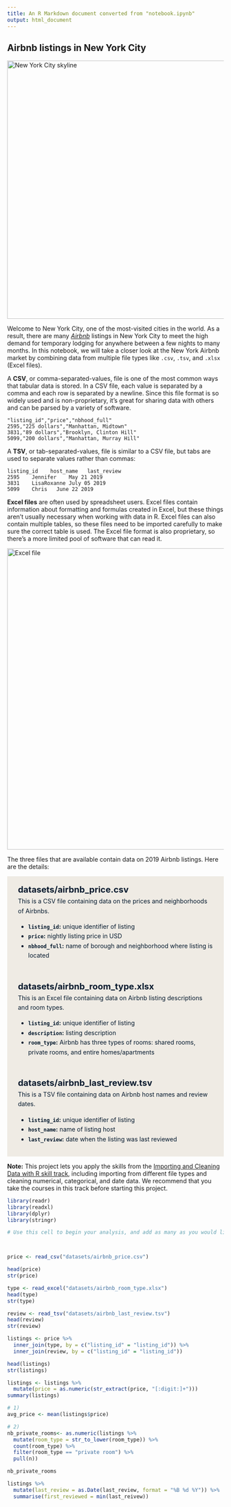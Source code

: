 ```yaml
---
title: An R Markdown document converted from "notebook.ipynb"
output: html_document
---
```


## Airbnb listings in New York City
<p><img src="https://assets.datacamp.com/production/project_1230/img/nyc.jpg" alt="New York City skyline" width="600px"></p>
<p>Welcome to New York City, one of the most-visited cities in the world. As a result, there are many <a href="https://www.airbnb.com/"><em>Airbnb</em></a> listings in New York City to meet the high demand for temporary lodging for anywhere between a few nights to many months. In this notebook, we will take a closer look at the New York Airbnb market by combining data from multiple file types like <code>.csv</code>, <code>.tsv</code>, and <code>.xlsx</code> (Excel files).</p>
<p>A <strong>CSV</strong>, or comma-separated-values, file is one of the most common ways that tabular data is stored. In a CSV file, each value is separated by a comma and each row is separated by a newline. Since this file format is so widely used and is non-proprietary, it's great for sharing data with others and can be parsed by a variety of software.</p>
<pre><code>"listing_id","price","nbhood_full"
2595,"225 dollars","Manhattan, Midtown"
3831,"89 dollars","Brooklyn, Clinton Hill"
5099,"200 dollars","Manhattan, Murray Hill"
</code></pre>
<p>A <strong>TSV</strong>, or tab-separated-values, file is similar to a CSV file, but tabs are used to separate values rather than commas:</p>
<pre><code>listing_id    host_name   last_review
2595    Jennifer    May 21 2019
3831    LisaRoxanne July 05 2019
5099    Chris   June 22 2019
</code></pre>
<p><strong>Excel files</strong> are often used by spreadsheet users. Excel files contain information about formatting and formulas created in Excel, but these things aren't usually necessary when working with data in R. Excel files can also contain multiple tables, so these files need to be imported carefully to make sure the correct table is used. The Excel file format is also proprietary, so there's a more limited pool of software that can read it.</p>
<p><img src="https://assets.datacamp.com/production/project_1230/img/airbnb_room_type.png" alt="Excel file" width="700px"></p>
<p>The three files that are available contain data on 2019 Airbnb listings. Here are the details:</p>
<div style="background-color: #efebe4; color: #05192d; text-align:left; vertical-align: middle; padding: 15px 25px 15px 25px; line-height: 1.6;">
<div style="font-size:20px"><b>datasets/airbnb_price.csv</b></div>
This is a CSV file containing data on the prices and neighborhoods of Airbnbs.
<ul>
<li><b><code>listing_id</code>:</b> unique identifier of listing</li>
<li><b><code>price</code>:</b> nightly listing price in USD</li>
<li><b><code>nbhood_full</code>:</b> name of borough and neighborhood where listing is located</li>
</ul>
</div>
<div style="background-color: #efebe4; color: #05192d; text-align:left; vertical-align: middle; padding: 15px 25px 15px 25px; line-height: 1.6;">
<div style="font-size:20px"><b>datasets/airbnb_room_type.xlsx</b></div>
This is an Excel file containing data on Airbnb listing descriptions and room types.
<ul>
<li><b><code>listing_id</code>:</b> unique identifier of listing</li>
<li><b><code>description</code>:</b> listing description</li>
<li><b><code>room_type</code>:</b> Airbnb has three types of rooms: shared rooms, private rooms, and entire homes/apartments</li>
</ul>
</div>
<div style="background-color: #efebe4; color: #05192d; text-align:left; vertical-align: middle; padding: 15px 25px 15px 25px; line-height: 1.6;">
<div style="font-size:20px"><b>datasets/airbnb_last_review.tsv</b></div>
This is a TSV file containing data on Airbnb host names and review dates.
<ul>
<li><b><code>listing_id</code>:</b> unique identifier of listing</li>
<li><b><code>host_name</code>:</b> name of listing host</li>
<li><b><code>last_review</code>:</b> date when the listing was last reviewed</li>
</ul>
</div>
<p><strong>Note:</strong> This project lets you apply the skills from the <a href="https://learn.datacamp.com/skill-tracks/importing-cleaning-data-with-r">Importing and Cleaning Data with R skill track</a>, including importing from different file types and cleaning numerical, categorical, and date data. We recommend that you take the courses in this track before starting this project.</p>

```r
library(readr)
library(readxl)
library(dplyr)
library(stringr)
```

```r
# Use this cell to begin your analysis, and add as many as you would like!



price <- read_csv("datasets/airbnb_price.csv")

head(price)
str(price)
```

```r

type <- read_excel("datasets/airbnb_room_type.xlsx")
head(type)
str(type)
```

```r
review <- read_tsv("datasets/airbnb_last_review.tsv")
head(review) 
str(review)
```

```r
listings <- price %>% 
  inner_join(type, by = c("listing_id" = "listing_id")) %>% 
  inner_join(review, by = c("listing_id" = "listing_id"))

head(listings)
str(listings)
```

```r
listings <- listings %>% 
  mutate(price = as.numeric(str_extract(price, "[:digit:]+")))
summary(listings)

# 1) 
avg_price <- mean(listings$price)
```

```r
# 2) 
nb_private_rooms<- as.numeric(listings %>% 
  mutate(room_type = str_to_lower(room_type)) %>% 
  count(room_type) %>% 
  filter(room_type == "private room") %>% 
  pull(n))

nb_private_rooms
```

```r
listings %>% 
  mutate(last_review = as.Date(last_review, format = "%B %d %Y")) %>% 
  summarise(first_reviewed = min(last_reivew))
```


